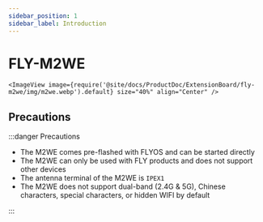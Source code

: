 ```yaml
---
sidebar_position: 1
sidebar_label: Introduction
---
```




# FLY-M2WE

    <ImageView image={require('@site/docs/ProductDoc/ExtensionBoard/fly-m2we/img/m2we.webp').default} size="40%" align="Center" />

## Precautions

:::danger Precautions

* The M2WE comes pre-flashed with FLYOS and can be started directly
* The M2WE can only be used with FLY products and does not support other devices
* The antenna terminal of the M2WE is `IPEX1`
* The M2WE does not support dual-band (2.4G & 5G), Chinese characters, special characters, or hidden WIFI by default

:::